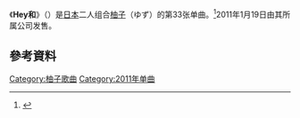 {{Infobox Single
| Name           = Hey和
| Cover Size     =
| Caption        =
| Artist         = [[柚子_(组合)|柚子]]
| from Album     = 
| Released       = 2011年1月19日
| Format         =
| Recorded       =
| Genre          = [[J-Pop|J-Pop]]
| Language       =
| Length         = 
| Label          =
| Writer         = [[北川悠仁|北川悠仁]]
| Lyricist       =
| Composer       =
| Arranger       =
| Certification  = 
| Chart position = *周榜第3位（[[Oricon公信榜|Oricon]]）
*2011年度年榜97位（Oricon）
| Last single    = from<br />（2010年）
| This single    = '''Hey和'''<br />（2011年）
| Next single    = 翔<br />（2011年）
| Misc           ={{Extra track listing
 | Album         = 
 | Type          = studio
 | prev_track    = 
 | prev_no       = 
 | this_track    = '''Hey和'''
 | track_no      = 
 | next_track    = 
 | next_no       = 
}}{{Extra track listing
 | Album         = YUZU YOU [2006-2011]
 | Type          = greatest
 | prev_track    = 
 | prev_no       = 
 | this_track    = '''Hey和'''
 | track_no      = 
 | next_track    = 
 | next_no       = 
}}
}}

《'''Hey和'''》（{{jpn|j=Hey和}}）是[[日本|日本]]二人组合[[柚子_(組合)|柚子]]（ゆず）的第33张单曲。<ref>{{Cite web|url = http://www.senha-yuzu.jp/discography/single/index.php|title = ゆず Official Website | ディスコグラフィ | シングル|accessdate = 2016-05-26|author = |date = |publisher = |language = ja|deadurl = yes|archiveurl = https://web.archive.org/web/20160602084404/http://www.senha-yuzu.jp/discography/single/index.php|archivedate = 2016-06-02}}</ref>2011年1月19日由其所属公司{{link-ja|Senha&Company|セーニャ・アンド・カンパニー}}发售。

== 參考資料 ==
{{reflist}}

{{柚子单曲}}
{{音乐小作品}}

{{DEFAULTSORT:Heywa}}
[[Category:柚子歌曲|Category:柚子歌曲]]
[[Category:2011年单曲|Category:2011年单曲]]
